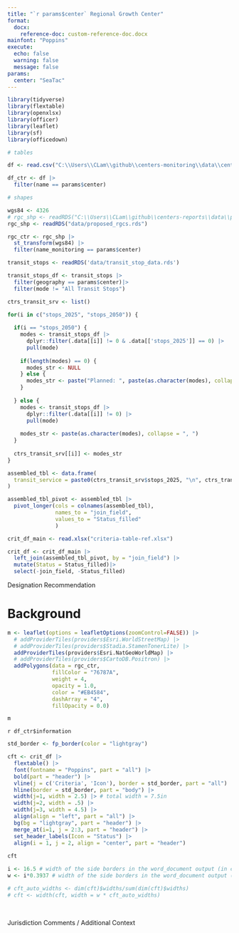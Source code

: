 ```yaml
---
title: "`r params$center` Regional Growth Center"
format:
  docx:
    reference-doc: custom-reference-doc.docx
mainfont: "Poppins"
execute: 
  echo: false
  warning: false
  message: false
params:
  center: "SeaTac"
---
```


```r
library(tidyverse)
library(flextable)
library(openxlsx)
library(officer)
library(leaflet)
library(sf)
library(officedown)
```

```r

# tables

df <- read.csv("C:\\Users\\CLam\\github\\centers-monitoring\\data\\centers_information.csv")

df_ctr <- df |> 
  filter(name == params$center)

# shapes

wgs84 <- 4326
# rgc_shp <- readRDS("C:\\Users\\CLam\\github\\centers-reports\\data\\proposed_rgcs.rds")
rgc_shp <- readRDS("data/proposed_rgcs.rds")

rgc_ctr <- rgc_shp |>
  st_transform(wgs84) |> 
  filter(name_monitoring == params$center)

```

```r
transit_stops <- readRDS('data/transit_stop_data.rds')

transit_stops_df <- transit_stops |> 
  filter(geography == params$center)|> 
  filter(mode != "All Transit Stops")

ctrs_transit_srv <- list()

for(i in c("stops_2025", "stops_2050")) {
  
  if(i == "stops_2050") {
    modes <- transit_stops_df |> 
      dplyr::filter(.data[[i]] != 0 & .data[['stops_2025']] == 0) |> 
      pull(mode)
    
    if(length(modes) == 0) {
      modes_str <- NULL
    } else {
      modes_str <- paste("Planned: ", paste(as.character(modes), collapse = ", "))
    }
    
  } else {
    modes <- transit_stops_df |> 
      dplyr::filter(.data[[i]] != 0) |> 
      pull(mode)
    
    modes_str <- paste(as.character(modes), collapse = ", ")
  }
  
  ctrs_transit_srv[[i]] <- modes_str
}
```

```r
assembled_tbl <- data.frame(
  transit_service = paste0(ctrs_transit_srv$stops_2025, "\n", ctrs_transit_srv$stops_2050)
)

assembled_tbl_pivot <- assembled_tbl |> 
  pivot_longer(cols = colnames(assembled_tbl),
               names_to = "join_field",
               values_to = "Status_filled"
               )

crit_df_main <- read.xlsx("criteria-table-ref.xlsx")

crit_df <- crit_df_main |>
  left_join(assembled_tbl_pivot, by = "join_field") |>
  mutate(Status = Status_filled)|> 
  select(-join_field, -Status_filled)

```

::: {custom-style="Designation Recommendation"}
Designation Recommendation
:::

# Background


```r

m <- leaflet(options = leafletOptions(zoomControl=FALSE)) |>
  # addProviderTiles(providers$Esri.WorldStreetMap) |>
  # addProviderTiles(providers$Stadia.StamenTonerLite) |>
  addProviderTiles(providers$Esri.NatGeoWorldMap) |>
  # addProviderTiles(providers$CartoDB.Positron) |>
  addPolygons(data = rgc_ctr,
              fillColor = "76787A",
              weight = 4,
              opacity = 1.0,
              color = "#EB4584",
              dashArray = "4",
              fillOpacity = 0.0)

m
```

`r df_ctr$information`
\
```r

std_border <- fp_border(color = "lightgray")

cft <- crit_df |>
  flextable() |> 
  font(fontname = "Poppins", part = "all") |> 
  bold(part = "header") |>
  vline(j = c('Criteria', 'Icon'), border = std_border, part = "all") |>
  hline(border = std_border, part = "body") |> 
  width(j=1, width = 2.5) |> # total width = 7.5in
  width(j=2, width = .5) |>
  width(j=3, width = 4.5) |> 
  align(align = "left", part = "all") |> 
  bg(bg = "lightgray", part = "header") |> 
  merge_at(i=1, j = 2:3, part = "header") |> 
  set_header_labels(Icon = "Status") |> 
  align(i = 1, j = 2, align = "center", part = "header")
  
cft
```

```r

i <- 16.5 # width of the side borders in the word_document output (in centimeters)
w <- i*0.3937 # width of the side borders in the word_document output (in inches)

# cft_auto_widths <- dim(cft)$widths/sum(dim(cft)$widths)
# cft <- width(cft, width = w * cft_auto_widths) 

```
\

::: {custom-style="Comment Header"}
Jurisdiction Comments / Additional Context
:::
